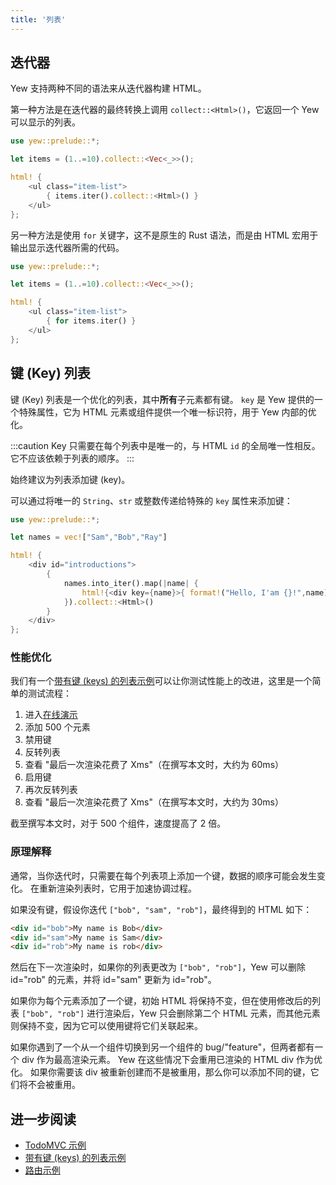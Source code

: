 ```yaml
---
title: '列表'
---
```



## 迭代器

Yew 支持两种不同的语法来从迭代器构建 HTML。

<Tabs>
  <TabItem value="Syntax type 1" label="Syntax type 1">

第一种方法是在迭代器的最终转换上调用 `collect::<Html>()`，它返回一个 Yew 可以显示的列表。

```rust
use yew::prelude::*;

let items = (1..=10).collect::<Vec<_>>();

html! {
    <ul class="item-list">
        { items.iter().collect::<Html>() }
    </ul>
};
```

  </TabItem>
  <TabItem value="Syntax type 2" label="Syntax type 2">

另一种方法是使用 `for` 关键字，这不是原生的 Rust 语法，而是由 HTML 宏用于输出显示迭代器所需的代码。

```rust
use yew::prelude::*;

let items = (1..=10).collect::<Vec<_>>();

html! {
    <ul class="item-list">
        { for items.iter() }
    </ul>
};
```

  </TabItem>
</Tabs>

## 键 (Key) 列表

键 (Key) 列表是一个优化的列表，其中**所有**子元素都有键。
`key` 是 Yew 提供的一个特殊属性，它为 HTML 元素或组件提供一个唯一标识符，用于 Yew 内部的优化。

:::caution
Key 只需要在每个列表中是唯一的，与 HTML `id` 的全局唯一性相反。它不应该依赖于列表的顺序。
:::

始终建议为列表添加键 (key)。

可以通过将唯一的 `String`、`str` 或整数传递给特殊的 `key` 属性来添加键：

```rust , ignore
use yew::prelude::*;

let names = vec!["Sam","Bob","Ray"]

html! {
    <div id="introductions">
        {
            names.into_iter().map(|name| {
                html!{<div key={name}>{ format!("Hello, I'am {}!",name) }</div>}
            }).collect::<Html>()
        }
    </div>
};

```

### 性能优化

我们有一个[带有键 (keys) 的列表示例](https://github.com/yewstack/yew/tree/master/examples/keyed_list)可以让你测试性能上的改进，这里是一个简单的测试流程：

1. 进入[在线演示](https://examples.yew.rs/keyed_list)
2. 添加 500 个元素
3. 禁用键
4. 反转列表
5. 查看 "最后一次渲染花费了 Xms"（在撰写本文时，大约为 60ms）
6. 启用键
7. 再次反转列表
8. 查看 "最后一次渲染花费了 Xms"（在撰写本文时，大约为 30ms）

截至撰写本文时，对于 500 个组件，速度提高了 2 倍。

### 原理解释

通常，当你迭代时，只需要在每个列表项上添加一个键，数据的顺序可能会发生变化。
在重新渲染列表时，它用于加速协调过程。

如果没有键，假设你迭代 `["bob", "sam", "rob"]`，最终得到的 HTML 如下：

```html
<div id="bob">My name is Bob</div>
<div id="sam">My name is Sam</div>
<div id="rob">My name is rob</div>
```

然后在下一次渲染时，如果你的列表更改为 `["bob", "rob"]`，Yew 可以删除 id="rob" 的元素，并将 id="sam" 更新为 id="rob"。

如果你为每个元素添加了一个键，初始 HTML 将保持不变，但在使用修改后的列表 `["bob", "rob"]` 进行渲染后，Yew 只会删除第二个 HTML 元素，而其他元素则保持不变，因为它可以使用键将它们关联起来。

如果你遇到了一个从一个组件切换到另一个组件的 bug/"feature"，但两者都有一个 div 作为最高渲染元素。
Yew 在这些情况下会重用已渲染的 HTML div 作为优化。
如果你需要该 div 被重新创建而不是被重用，那么你可以添加不同的键，它们将不会被重用。

## 进一步阅读

- [TodoMVC 示例](https://github.com/yewstack/yew/tree/master/examples/todomvc)
- [带有键 (keys) 的列表示例](https://github.com/yewstack/yew/tree/master/examples/keyed_list)
- [路由示例](https://github.com/yewstack/yew/tree/master/examples/router)
